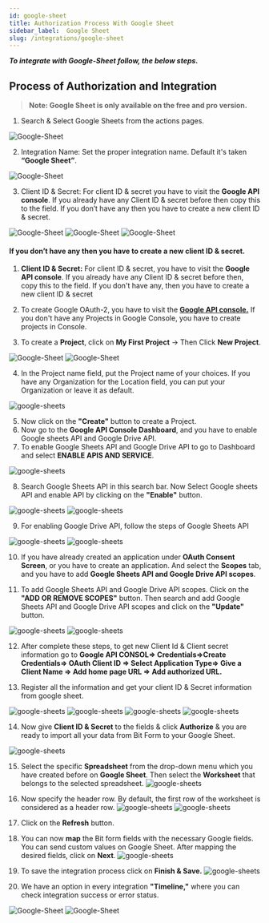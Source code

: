```yaml
---
id: google-sheet
title: Authorization Process With Google Sheet
sidebar_label:  Google Sheet
slug: /integrations/google-sheet
---
```



***To integrate with Google-Sheet follow, the below steps.***


## Process of Authorization and Integration
> **Note: Google Sheet is only available on the free and pro version.**

1.	Search & Select Google Sheets from the actions pages.
 <Image src="actions/google-sheets/_select-google-sheets" alt="Google-Sheet" w="1020" h="350" />
 
2.	Integration Name: Set the proper integration name. Default it's taken **“Google Sheet”**.
 <Image src="actions/google-sheets/_integration-name" alt="Google-Sheet" w="1020" h="350" />

3.	Client ID & Secret: For client ID & secret you have to visit the **Google API console**. If you already have any Client ID & secret before then copy this to the field. If you don’t have any then you have to create a new client ID & secret.
 <Image src="actions/google-sheets/_google-console" alt="Google-Sheet" w="1020" h="350" />
 <Image src="actions/google-sheets/_credentials" alt="Google-Sheet" w="1020" h="350" />
 <Image src="actions/google-sheets/_clientid-and-secret" alt="Google-Sheet" w="1020" h="350" />


#### If you don’t have any then you have to create a new client ID & secret.
1.	**Client ID & Secret:** For client ID & secret, you have to visit the **Google API console**. If you already have any Client ID & secret before then, copy this to the field. If you don't have any, then you have to create a new client ID & secret

2.	To create Google OAuth-2, you have to visit the [**Google API console.**](https://console.cloud.google.com/apis/credentials) If you don't have any Projects in Google Console, you have to create projects in Console.

3.	To create a **Project**, click on **My First Project** -> Then Click **New Project**.
 <Image src="actions/google-sheets/_create-projects" alt="Google-Sheet" w="1020" h="350" />
 <Image src="actions/google-sheets/_new-projects" alt="Google-Sheet" w="1020" h="350" />

 
4.	In the Project name field, put the Project name of your choices. If you have any Organization for the Location field, you can put your Organization or leave it as default.
 <Image src="actions/google-sheets/_projects-name" alt="google-sheets" w="1020" h="300" />

5.	Now click on the **"Create"** button to create a Project.
6.	Now go to the **Google API Console Dashboard**, and you have to enable Google sheets API and Google Drive API.
7.	To enable Google Sheets API and Google Drive API to go to Dashboard and select **ENABLE APIS AND SERVICE**.
 <Image src="actions/google-sheets/_enable-api" alt="google-sheets" w="1020" h="300" />

8.	Search Google Sheets API in this search bar. Now Select Google sheets API and enable API by clicking on the **"Enable"** button.
 <Image src="actions/google-sheets/_google-sheet-api" alt="google-sheets" w="1020" h="300" />
 <Image src="actions/google-sheets/_enable-google-sheet-api" alt="google-sheets" w="1020" h="300" />

9.	For enabling Google Drive API, follow the steps of Google Sheets API
 <Image src="actions/google-sheets/_google-drive-api" alt="google-sheets" w="1020" h="300" />
 <Image src="actions/google-sheets/_enable-google-drive-api" alt="google-sheets" w="1020" h="300" />

10.	If you have already created an application under **OAuth Consent Screen**, or you have to create an application. And select the **Scopes** tab, and you have to add **Google Sheets API and Google Drive API scopes**.
 
11.	To add Google Sheets API and Google Drive API scopes. Click on the **"ADD OR REMOVE SCOPES"** button. Then search and add Google Sheets API and Google Drive API scopes and click on the **"Update"** button.
 <Image src="actions/google-sheets/_add-scopes" alt="google-sheets" w="1020" h="300" />
 <Image src="actions/google-sheets/_search-and-add-scopes" alt="google-sheets" w="1020" h="300" />

12. After complete these steps, to get new Client Id & Client secret information go to **Google API CONSOL=> Credentials=>Create Credentials=> OAuth Client ID => Select Application Type=> Give a Client Name => Add home page URL => Add authorized URL.**

13. Register all the information and get your client ID & Secret information from google sheet.

 <Image src="actions/google-sheets/_create-credentials" alt="google-sheets" w="1020" h="300" />
 <Image src="actions/google-sheets/_web-application" alt="google-sheets" w="1020" h="300" />
 <Image src="actions/google-sheets/_authorised-uris" alt="google-sheets" w="1020" h="300" />
 <Image src="actions/google-sheets/_clientid-and-secret2.0" alt="google-sheets" w="1020" h="300" />

14. Now give **Client ID & Secret** to the fields & click **Authorize** & you are ready to import all your data from Bit Form to your Google Sheet.
<Image src="actions/google-sheets/_authorize" alt="google-sheets" w="1020" h="300" />

15. Select the specific **Spreadsheet** from the drop-down menu which you have created before on **Google Sheet**. Then select the **Worksheet** that belongs to the selected spreadsheet.
    <Image src="actions/google-sheets/_select-spredasheets" alt="google-sheets" w="1020" h="300" />

16. Now specify the header row. By default, the first row of the worksheet is considered as a header row.
    <Image src="actions/google-sheets/_header-row" alt="google-sheets" w="1020" h="300" />
    <Image src="actions/google-sheets/_header-row-google-sheets" alt="google-sheets" w="1020" h="300" />

17. Click on the **Refresh** button.
18.	You can now **map** the Bit form fields with the necessary Google fields. You can send custom values on Google Sheet. After mapping the desired fields, click on **Next**.
    <Image src="actions/google-sheets/_field-mapping" alt="google-sheets" w="1020" h="300" />

19. To save the integration process click on **Finish & Save.**
    <Image src="actions/google-sheets/_finish-and-save" alt="google-sheets" w="1020" h="300" />


20. We have an option in every integration **"Timeline,"** where you can check integration success or error status.
   <Image src="actions/google-sheets/_integration-dashdord" alt="Google-Sheet" w="1020" h="350" />
   <Image src="actions/google-sheets/_timeline" alt="Google-Sheet" w="1020" h="350" />
